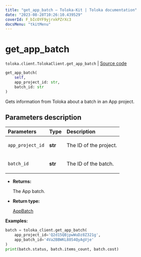 ```yaml
---
title: "get_app_batch — Toloka-Kit | Toloka documentation"
date: "2023-08-28T10:26:10.439529"
coverId: F_bIcOYF9yjrxkPZrXc3
docsMenu: "tkitMenu"
---
```


# get_app_batch

`toloka.client.TolokaClient.get_app_batch` | [Source code](https://github.com/Toloka/toloka-kit/blob/v1.2.1/src/client/__init__.py#L4341)

```python
get_app_batch(
    self,
    app_project_id: str,
    batch_id: str
)
```

Gets information from Toloka about a batch in an App project.

## Parameters description

| Parameters | Type | Description |
| :----------| :----| :-----------|
`app_project_id`|**str**|<p>The ID of the project.</p>
`batch_id`|**str**|<p>The ID of the batch.</p>

* **Returns:**

  The App batch.

* **Return type:**

  [AppBatch](/docs/toloka-kit/reference/toloka.client.app.AppBatch)

**Examples:**

```python
batch = toloka_client.get_app_batch(
    app_project_id='Q2d15QBjpwWuDz8Z321g',
    app_batch_id='4Va2BBWKL88S4QyAgVje'
)
print(batch.status, batch.items_count, batch.cost)
```